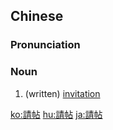 {{also|请帖}}
==Chinese==
{{zh-forms|s=请帖}}

===Pronunciation===
{{zh-pron
|m=qǐngtiě
|c=ceng2 tip3-2
|mn=chhiáⁿ-thiap
|cat=n
}}

===Noun===
{{zh-noun}}

# (written) [[invitation]]

{{zh-cat|Advanced}}

[[ko:請帖]]
[[hu:請帖]]
[[ja:請帖]]